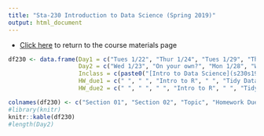 ```yaml
---
title: "Sta-230 Introduction to Data Science (Spring 2019)"
output: html_document
---
```


- [Click here](sta230s19.html) to return to the course materials page


```r
df230 <- data.frame(Day1 = c("Tues 1/22", "Thur 1/24", "Tues 1/29", "Thur 1/31", "Tue 2/5", "Thur 2/7", "Tue 2/12", "Thur 2/14", "Tue 2/19", "Thur 2/21", "Tue 2/26", "Thur 2/28", "Tue 3/5", "Thur 3/7", "Tue 3/12", "Thur 3/14", "Spring Break", "Tue 4/2", "Thur 4/4", "Tue 4/9", "Thur 4/11", "Tue 4/16", "Thur 4/18", "Tue 4/23", "Thur 4/25", "Tue 4/30", "Thur 5/2", "Tue 5/7", "Thur 5/9"), 
                    Day2 = c("Wed 1/23", "On your own?", "Mon 1/28", "Wed 1/30", "Mon 2/4", "Wed 2/6", "Mon 2/11", "Wed 2/13", "Mon 2/18", "Wed 2/20", "Mon 2/25", "Wed 2/27", "Mon 3/4", "Wed 3/6", "Mon 3/11", "Wed 3/13", "-----", "Mon 4/1", "Wed 4/3", "Mon 4/8", "Wed 4/10", "Mon 4/15", "Wed 4/17", "Mon 4/22", "Wed 4/24", "Mon 4/29", "Wed 5/1", "Mon 5/6", "Wed 5/8"), 
                    Inclass = c(paste0("[Intro to Data Science](s230s19/Using_Data.html)"), paste0("[An Introduction to R](s230s19/Intro_to_R.html)"), paste0("[Tidy Data](s230s19/Tidy_Data.html)"),"Campus closed", paste0("[Data Wrangling](s230s19/Data_Wrangling.html)"),  paste0("[Merging and Joining](s230s19/Merging_and_Joining.html)"), paste0("[Intro to `ggplot`](s230s19/Intro_to_ggplot.html)"), paste0("[`plotly` or maps (your choice)](sta230s19.html)"), paste0("[Project #1 Meetings](s230s19/project1.html)"), "Working with Strings", "Project #1 Presentations", rep(" ", 18)), 
                    HW_due1 = c(" ", " ", "Intro to R", " ", "Tidy Data", " ", "Data Wrangling and Merging/Joining", " ", "Project #1 Proposal", rep(" ", 20)), 
                    HW_due2 = c(" ", " ", " ", "Intro to R", " ", "Tidy Data", " ", "Data Wrangling and Merging/Joining", "Project #1 Proposal", rep(" ", 20)))

colnames(df230) <- c("Section 01", "Section 02", "Topic", "Homework Due (Sec 01)", "Homework Due (Sec 02)")
#library(knitr)
knitr::kable(df230)
#length(Day2)
```